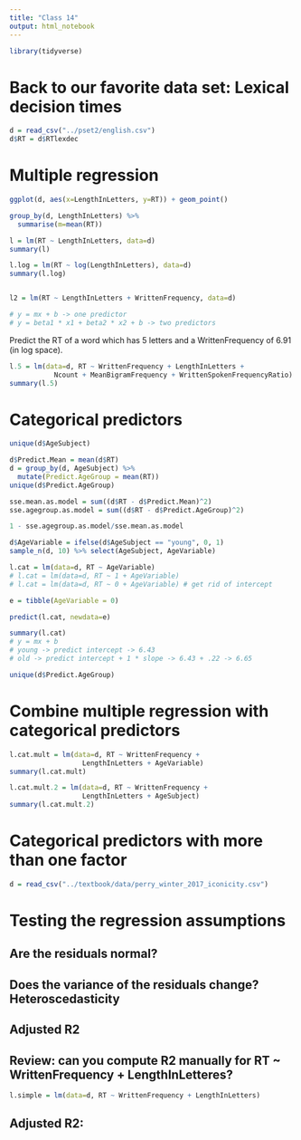 ```yaml
---
title: "Class 14"
output: html_notebook
---
```


```r
library(tidyverse)
```

# Back to our favorite data set: Lexical decision times

```r
d = read_csv("../pset2/english.csv")
d$RT = d$RTlexdec
```

# Multiple regression

```r
ggplot(d, aes(x=LengthInLetters, y=RT)) + geom_point()

group_by(d, LengthInLetters) %>%
  summarise(m=mean(RT))

l = lm(RT ~ LengthInLetters, data=d)
summary(l)

l.log = lm(RT ~ log(LengthInLetters), data=d)
summary(l.log)


l2 = lm(RT ~ LengthInLetters + WrittenFrequency, data=d)

# y = mx + b -> one predictor
# y = beta1 * x1 + beta2 * x2 + b -> two predictors
```

Predict the RT of a word which has 5 letters and a WrittenFrequency of 6.91 (in log space).

```r
l.5 = lm(data=d, RT ~ WrittenFrequency + LengthInLetters +
           Ncount + MeanBigramFrequency + WrittenSpokenFrequencyRatio)
summary(l.5)
```

# Categorical predictors

```r
unique(d$AgeSubject)

d$Predict.Mean = mean(d$RT)
d = group_by(d, AgeSubject) %>%
  mutate(Predict.AgeGroup = mean(RT))
unique(d$Predict.AgeGroup)

sse.mean.as.model = sum((d$RT - d$Predict.Mean)^2)
sse.agegroup.as.model = sum((d$RT - d$Predict.AgeGroup)^2)

1 - sse.agegroup.as.model/sse.mean.as.model

d$AgeVariable = ifelse(d$AgeSubject == "young", 0, 1)
sample_n(d, 10) %>% select(AgeSubject, AgeVariable)

l.cat = lm(data=d, RT ~ AgeVariable)
# l.cat = lm(data=d, RT ~ 1 + AgeVariable)
# l.cat = lm(data=d, RT ~ 0 + AgeVariable) # get rid of intercept

e = tibble(AgeVariable = 0)

predict(l.cat, newdata=e)

summary(l.cat)
# y = mx + b
# young -> predict intercept -> 6.43
# old -> predict intercept + 1 * slope -> 6.43 + .22 -> 6.65

unique(d$Predict.AgeGroup)
```

# Combine multiple regression with categorical predictors

```r
l.cat.mult = lm(data=d, RT ~ WrittenFrequency + 
                  LengthInLetters + AgeVariable)
summary(l.cat.mult)

l.cat.mult.2 = lm(data=d, RT ~ WrittenFrequency + 
                  LengthInLetters + AgeSubject)
summary(l.cat.mult.2)
```

# Categorical predictors with more than one factor

```r
d = read_csv("../textbook/data/perry_winter_2017_iconicity.csv")

```

# Testing the regression assumptions

## Are the residuals normal?

## Does the variance of the residuals change? Heteroscedasticity

## Adjusted R2

## Review: can you compute R2 manually for RT ~ WrittenFrequency + LengthInLetteres?
```r
l.simple = lm(data=d, RT ~ WrittenFrequency + LengthInLetters)
```
## Adjusted R2: 

```r

```